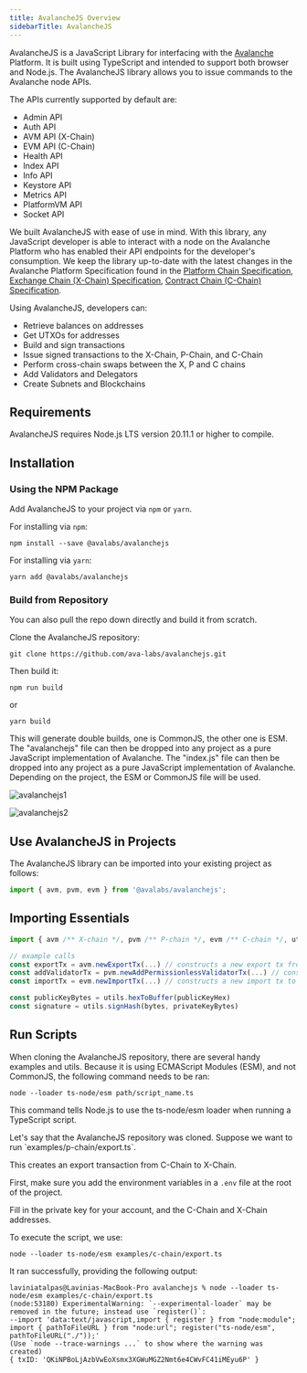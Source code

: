 ```yaml
---
title: AvalancheJS Overview
sidebarTitle: AvalancheJS
---
```


AvalancheJS is a JavaScript Library for interfacing with the [Avalanche](https://docs.avax.network/intro) Platform. It is built using TypeScript and intended to support both browser and Node.js. The AvalancheJS library allows you to issue commands to the Avalanche node APIs.

The APIs currently supported by default are:

*   Admin API
*   Auth API
*   AVM API (X-Chain)
*   EVM API (C-Chain)
*   Health API
*   Index API
*   Info API
*   Keystore API
*   Metrics API
*   PlatformVM API
*   Socket API

We built AvalancheJS with ease of use in mind. With this library, any JavaScript developer is able to interact with a node on the Avalanche Platform who has enabled their API endpoints for the developer's consumption. We keep the library up-to-date with the latest changes in the Avalanche Platform Specification found in the [Platform Chain Specification](/api-reference/p-chain/api), [Exchange Chain (X-Chain) Specification](/api-reference/x-chain/api), [Contract Chain (C-Chain) Specification](/api-reference/c-chain/api).

Using AvalancheJS, developers can:

*   Retrieve balances on addresses
*   Get UTXOs for addresses
*   Build and sign transactions
*   Issue signed transactions to the X-Chain, P-Chain, and C-Chain
*   Perform cross-chain swaps between the X, P and C chains
*   Add Validators and Delegators
*   Create Subnets and Blockchains

Requirements[​](#requirements "Direct link to heading")
-------------------------------------------------------

AvalancheJS requires Node.js LTS version 20.11.1 or higher to compile.

Installation[​](#installation "Direct link to heading")
-------------------------------------------------------

### Using the NPM Package[​](#using-the-npm-package "Direct link to heading")

Add AvalancheJS to your project via `npm` or `yarn`.

For installing via `npm`:

`npm install --save @avalabs/avalanchejs`

For installing via `yarn`:

`yarn add @avalabs/avalanchejs`

### Build from Repository[​](#build-from-repository "Direct link to heading")

You can also pull the repo down directly and build it from scratch.

Clone the AvalancheJS repository:

`git clone https://github.com/ava-labs/avalanchejs.git`

Then build it:

`npm run build`

or

`yarn build`

This will generate double builds, one is CommonJS, the other one is ESM. The "avalanchejs" file can then be dropped into any project as a pure JavaScript implementation of Avalanche. The "index.js" file can then be dropped into any project as a pure JavaScript implementation of Avalanche. Depending on the project, the ESM or CommonJS file will be used.

![avalanchejs1](/images/avalanche-js.png)

![avalanchejs2](/images/avalanche-js2.png)

Use AvalancheJS in Projects[​](#use-avalanchejs-in-projects "Direct link to heading")
-------------------------------------------------------------------------------------

The AvalancheJS library can be imported into your existing project as follows:

```js
import { avm, pvm, evm } from '@avalabs/avalanchejs';
```

Importing Essentials[​](#importing-essentials "Direct link to heading")
-----------------------------------------------------------------------

```js
import { avm /** X-chain */, pvm /** P-chain */, evm /** C-chain */, utils } from "@avalabs/avalanchejs"

// example calls
const exportTx = avm.newExportTx(...) // constructs a new export tx from X
const addValidatorTx = pvm.newAddPermissionlessValidatorTx(...) // constructs a new add validator tx on P
const importTx = evm.newImportTx(...) // constructs a new import tx to C

const publicKeyBytes = utils.hexToBuffer(publicKeyHex)
const signature = utils.signHash(bytes, privateKeyBytes)
```

Run Scripts[​](#run-scripts "Direct link to heading")
-----------------------------------------------------

When cloning the AvalancheJS repository, there are several handy examples and utils. Because it is using ECMAScript Modules (ESM), and not CommonJS, the following command needs to be ran:

`node --loader ts-node/esm path/script_name.ts`

This command tells Node.js to use the ts-node/esm loader when running a TypeScript script.

<Accordions>
<Accordion title="Example">
Let's say that the AvalancheJS repository was cloned.  
Suppose we want to run `examples/p-chain/export.ts`.

This creates an export transaction from C-Chain to X-Chain.

First, make sure you add the environment variables in a `.env` file at the root of the project.

Fill in the private key for your account, and the C-Chain and X-Chain addresses.

To execute the script, we use:

`node --loader ts-node/esm examples/c-chain/export.ts`

It ran successfully, providing the following output:

```
laviniatalpas@Lavinias-MacBook-Pro avalanchejs % node --loader ts-node/esm examples/c-chain/export.ts 
(node:53180) ExperimentalWarning: `--experimental-loader` may be removed in the future; instead use `register()`:
--import 'data:text/javascript,import { register } from "node:module"; import { pathToFileURL } from "node:url"; register("ts-node/esm", pathToFileURL("./"));'
(Use `node --trace-warnings ...` to show where the warning was created)
{ txID: 'QKiNPBoLjAzbVwEoXsmx3XGWuMGZ2Nmt6e4CWvFC41iMEyu6P' }

```
</Accordion>
</Accordions>

